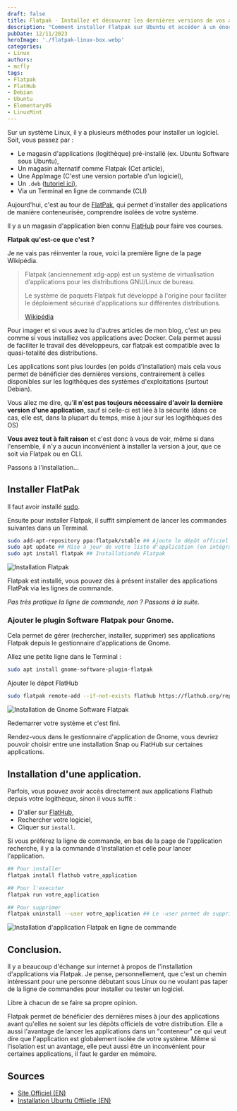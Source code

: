 ```yaml
---
draft: false
title: Flatpak - Installez et découvrez les dernières versions de vos applications.
description: "Comment installer Flatpak sur Ubuntu et accéder à un énorme catalogue d'applications conteneurisées limitant l'accès à votre système."
pubDate: 12/11/2023
heroImage: './flatpak-linux-box.webp'
categories: 
- Linux
authors: 
- mcfly
tags:
- Flatpak
- FlatHub
- Debian
- Ubuntu
- ElementaryOS
- LinuxMint
---
```


Sur un système Linux, il y a plusieurs méthodes pour installer un logiciel.
Soit, vous passez par :
- Le magasin d'applications (logithèque) pré-installé (ex. Ubuntu Software sous Ubuntu),
- Un magasin alternatif comme Flatpak (Cet article),
- Une AppImage (C'est une version portable d'un logiciel),
- Un `.deb` ([tutoriel ici](/blog/linux_installer_deb)),
- Via un Terminal en ligne de commande (CLI)

Aujourd'hui, c'est au tour de [FlatPak](https://flatpak.org), qui permet d'installer des applications de manière conteneurisée, comprendre isolées de votre système.

Il y a un magasin d'application bien connu [FlatHub](https://flathub.org/fr) pour faire vos courses.

**Flatpak qu'est-ce que c'est ?**

Je ne vais pas réinventer la roue, voici la première ligne de la page Wikipédia.
>Flatpak (anciennement xdg-app) est un système de virtualisation d’applications pour les distributions GNU/Linux de bureau.
>
>Le système de paquets Flatpak fut développé à l'origine pour faciliter le déploiement sécurisé d'applications sur différentes distributions.
>
>[Wikipédia](https://fr.wikipedia.org/wiki/Flatpak)

Pour imager et si vous avez lu d'autres articles de mon blog, c'est un peu comme si vous installiez vos applications avec Docker.
Cela permet aussi de faciliter le travail des développeurs, car flatpak est compatible avec la quasi-totalité des distributions.

Les applications sont plus lourdes (en poids d'installation) mais cela vous permet de bénéficier des dernières versions, contrairement à celles disponibles sur les logithèques des systèmes d'exploitations (surtout Debian).

Vous allez me dire, qu'**il n'est pas toujours nécessaire d'avoir la dernière version d'une application**, sauf si celle-ci est liée  à la sécurité (dans ce cas, elle est, dans la plupart du temps, mise à jour sur les logithèques des OS)

**Vous avez tout à fait raison** et c'est donc à vous de voir, même si dans l'ensemble, il n'y a aucun inconvénient à installer la version à jour, que ce soit via Flatpak ou en CLI.

Passons à l'installation...

## Installer FlatPak

Il faut avoir installé [sudo](/blog/debian_ajouter_sudo/).

Ensuite pour installer Flatpak, il suffit simplement de lancer les commandes suivantes dans un Terminal.

```bash
sudo add-apt-repository ppa:flatpak/stable ## Ajoute le dépôt officiel à votre liste de dépôts
sudo apt update ## Mise à jour de votre liste d'application (en intégrant le nouveau dépôt)
sudo apt install flatpak ## Installationde Flatpak
```
![Installation Flatpak](./img/installation_flatpak.png)

Flatpak est installé, vous pouvez dès à présent installer des applications FlatPak via les lignes de commande.

*Pas très pratique la ligne de commande, non ? Passons à la suite.*

### Ajouter le plugin Software Flatpak pour Gnome.

Cela permet de gérer (rechercher, installer, supprimer) ses applications Flatpak depuis le gestionnaire d'applications de Gnome.

Allez une petite ligne dans le Terminal :

```bash
sudo apt install gnome-software-plugin-flatpak
```

Ajouter le dépot FlatHub
```bash
sudo flatpak remote-add --if-not-exists flathub https://flathub.org/repo/flathub.flatpakrepo
```

![Installation de Gnome Software Flatpak](./img/installation_gnome_plugin_flatpak.png)

Redemarrer votre système et c'est fini.

Rendez-vous dans le gestionnaire d'application de Gnome, vous devriez pouvoir choisir entre une installation Snap ou FlatHub sur certaines applications.

## Installation d'une application.

Parfois, vous pouvez avoir accès directement aux applications Flathub depuis votre logithèque, sinon il vous suffit : 
* D'aller sur [FlatHub](https://flathub.org/home), 
* Rechercher votre logiciel,
* Cliquer sur `install`.

Si vous préférez la ligne de commande, en bas de la page de l'application recherche, il y a la commande d'installation et celle pour lancer l'application.

```bash
## Pour installer
flatpak install flathub votre_application

## Pour l'executer
flatpak run votre_application

## Pour supprimer
flatpak uninstall --user votre_application ## Le -user permet de supprimer le dossier de l'appli dans le dossier de l'utilisateur.
```
![Installation d'application Flatpak en ligne de commande](./img/installation_application_flatpak_cli.png)

## Conclusion.
Il y a beaucoup d'échange sur internet à propos de l'installation d'applications via Flatpak.
Je pense, personnellement, que c'est un chemin intéressant pour une personne débutant sous Linux ou ne voulant pas taper de la ligne de commandes pour installer ou tester un logiciel.

Libre à chacun de se faire sa propre opinion.

Flatpak permet de bénéficier des dernières mises à jour des applications avant qu'elles ne soient sur les dépôts officiels de votre distribution. Elle a aussi l'avantage de lancer les applications dans un "conteneur" ce qui veut dire que l'application est globalement isolée de votre système. 
Même si l'isolation est un avantage, elle peut aussi être un inconvénient pour certaines applications, il faut le garder en mémoire.

## Sources
* [Site Officiel (EN)](https://www.flatpak.org/)
* [Installation Ubuntu Offiielle (EN)](https://flatpak.org/setup/Ubuntu)